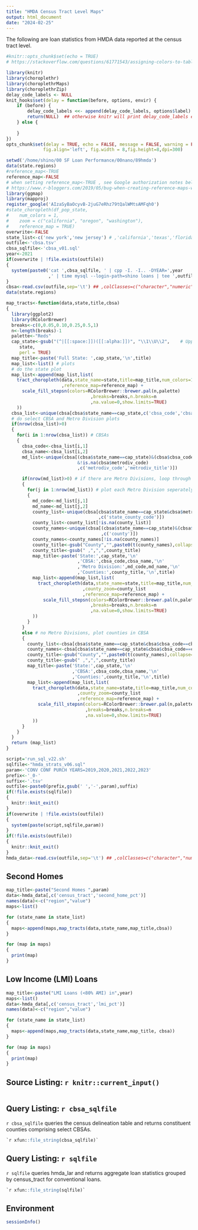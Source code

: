 ```yaml
---
title: "HMDA Census Tract Level Maps"
output: html_document
date: "2024-02-25"
---
```

The following are loan statistics from HMDA data reported at the census tract level.

```r
#knitr::opts_chunk$set(echo = TRUE)
# https://stackoverflow.com/questions/61771543/assigning-colors-to-table-values-using-choroplethr

library(knitr)
library(choroplethr)
library(choroplethrMaps)
library(choroplethrZip)
delay_code_labels <- NULL
knit_hooks$set(delay = function(before, options, envir) {
    if (before) {
        delay_code_labels <<- append(delay_code_labels, options$label)
        return(NULL)  ## otherwise knitr will print delay_code_labels every time
    } else {
        
    }
})
opts_chunk$set(delay = TRUE, echo = FALSE, message = FALSE, warning = FALSE, 
              fig.align='left', fig.width = 8,fig.height=8,dpi=300)

```

```r
setwd('/home/shino/00 SF Loan Performance/00nano/89hmda')
data(state.regions)
#reference_map<-TRUE
reference_map<-FALSE
# when setting reference_map<-TRUE , see Google authorization notes below
# https://www.r-bloggers.com/2019/05/bug-when-creating-reference-maps-with-choroplethr/
library(ggmap)
library(mapproj)
register_google('AIzaSyBaOcyvB-2juG7eRhz79tQalWMtsAMFqh0')
#state_choropleth(df_pop_state,
#    num_colors = 1,
#    zoom = c("california", "oregon", "washington"),
#    reference_map = TRUE)
overwrite<-FALSE
state_list<-c('new york','new jersey') # ,'california','texas','florida')
outfile<-'cbsa.tsv'
cbsa_sqlfile<-'cbsa_v01.sql'
year<-2021
if(overwrite | !file.exists(outfile))
{
  system(paste0('cat ',cbsa_sqlfile, ' | cpp -I. -I.. -DYEAR=',year
                ,' | time mysql --login-path=shino loans | tee ',outfile))
}
cbsa<-read.csv(outfile,sep='\t') ## ,colClasses=c("character","numeric"))
data(state.regions)
```

```r
map_tracts<-function(data,state,title,cbsa)
{
  library(ggplot2)
  library(RColorBrewer)
  breaks<-c(0,0.05,0.10,0.25,0.5,1)
  n<-length(breaks)-1
  palette<-"Reds"
  cap_state<-gsub("(^|[[:space:]])([[:alpha:]])", "\\1\\U\\2",    # Uppercase with Base R
     state,
     perl = TRUE)
  map_title<-paste('Full State: ',cap_state,'\n',title)
  map_list<-list() # plots
  # do the state plot
  map_list<-append(map_list,list(
    tract_choropleth(data,state_name=state,title=map_title,num_colors=1
                     ,reference_map=reference_map) +
      scale_fill_stepsn(colors=RColorBrewer::brewer.pal(n,palette)
                                ,breaks=breaks,n.breaks=n
                                ,na.value=0,show.limits=TRUE)
    ))
  cbsa_list<-unique(cbsa[cbsa$state_name==cap_state,c('cbsa_code','cbsa_title')])
  # do select CBSA and Metro Division plots
  if(nrow(cbsa_list)>0)
  {
    for(i in 1:nrow(cbsa_list)) # CBSAs
    {
      cbsa_code<-cbsa_list[i,1]
      cbsa_name<-cbsa_list[i,2]
      md_list<-unique(cbsa[(cbsa$state_name==cap_state)&(cbsa$cbsa_code==cbsa_code)
                           &!is.na(cbsa$metrodiv_code)
                           ,c('metrodiv_code','metrodiv_title')])

      if(nrow(md_list)>0) # if there are Metro Divisions, loop through them
      {
        for(j in 1:nrow(md_list)) # plot each Metro Division seperately
        {
          md_code<-md_list[j,1]
          md_name<-md_list[j,2] 
          county_list<-unique(cbsa[cbsa$state_name==cap_state&cbsa$metrodiv_code==md_code
                                   ,c('state_county_code')])
          county_list<-county_list[!is.na(county_list)]
          county_names<-unique(cbsa[(cbsa$state_name==cap_state)&(cbsa$metrodiv_code==md_code)
                                    ,c('county')])
          county_names<-county_names[!is.na(county_names)]
          county_title<-gsub("County","",paste0(t(county_names),collapse=','))
          county_title<-gsub(" ,",",",county_title)
          map_title<-paste('State:',cap_state,'\n'
                           ,'CBSA:',cbsa_code,cbsa_name,'\n'
                           ,'Metro Division:',md_code,md_name,'\n'
                           ,'Counties:',county_title,'\n',title)
          map_list<-append(map_list,list(
            tract_choropleth(data,state_name=state,title=map_title,num_colors=1
                             ,county_zoom=county_list
                             ,reference_map=reference_map) +
              scale_fill_stepsn(colors=RColorBrewer::brewer.pal(n,palette)
                                ,breaks=breaks,n.breaks=n
                                ,na.value=0,show.limits=TRUE)
          ))
        }        
      }
      else # no Metro Divisions, plot counties in CBSA
      {
        county_list<-cbsa[cbsa$state_name==cap_state&cbsa$cbsa_code==cbsa_code,c('state_county_code')]
        county_names<-cbsa[cbsa$state_name==cap_state&cbsa$cbsa_code==cbsa_code,c('county')]
        county_title<-gsub("County","",paste0(t(county_names),collapse=','))
        county_title<-gsub(" ,",",",county_title)
        map_title<-paste('State:',cap_state,'\n'
                         ,'CBSA:',cbsa_code,cbsa_name,'\n'
                         ,'Counties:',county_title,'\n',title)
        map_list<-append(map_list,list(
          tract_choropleth(data,state_name=state,title=map_title,num_colors=1
                           ,county_zoom=county_list
                           ,reference_map=reference_map) + 
            scale_fill_stepsn(colors=RColorBrewer::brewer.pal(n,palette)
                              ,breaks=breaks,n.breaks=n
                              ,na.value=0,show.limits=TRUE)
          ))
      }
    }
  }
  return (map_list)
}

```

```r
script='run_sql_v22.sh'
sqlfile<-"hmda_strats_v06.sql"
param<-'CONV CONF PURCH YEARS=2019,2020,2021,2022,2023'
prefix<-'_0-'
suffix<-'.tsv'
outfile<-paste0(prefix,gsub(' ','-',param),suffix)
if(!file.exists(sqlfile))
{
  knitr::knit_exit()
}
if(overwrite | !file.exists(outfile))
{
  system(paste(script,sqlfile,param))
}
if(!file.exists(outfile))
{
  knitr::knit_exit()
}
hmda_data<-read.csv(outfile,sep='\t') ## ,colClasses=c("character","numeric"))
```

## Second Homes

```r

map_title<-paste("Second Homes ",param)
data<-hmda_data[,c('census_tract','second_home_pct')]
names(data)<-c("region","value")
maps<-list()
```

```r
for (state_name in state_list)
{
  maps<-append(maps,map_tracts(data,state_name,map_title,cbsa))
}
```

```r
for (map in maps)
{
  print(map)
}
```

<!-- ## Cashout Refi -->

<!-- ```{r cashout} -->

<!-- map_title<-paste("Cashout Refis",year) -->
<!-- maps<-list() -->
<!-- data<-hmda_data[,c('census_tract','cashout_pct')] -->
<!-- names(data)<-c("region","value") -->
<!-- ``` -->

<!-- ```{r, include=FALSE} -->
<!-- for (state_name in state_list) -->
<!-- { -->
<!--   maps<-append(maps,map_tracts(data,state_name,map_title,cbsa)) -->
<!-- } -->
<!-- ``` -->

<!-- ```{r} -->
<!-- for (map in maps) -->
<!-- { -->
<!--   print(map) -->
<!-- } -->
<!-- ``` -->

## Low Income (LMI) Loans

```r
map_title<-paste("LMI Loans (<80% AMI) in",year)
maps<-list()
data<-hmda_data[,c('census_tract','lmi_pct')]
names(data)<-c("region","value")
```

```r
for (state_name in state_list)
{
  maps<-append(maps,map_tracts(data,state_name,map_title, cbsa))
}
```

```r
for (map in maps)
{
  print(map)
}
```

## Source Listing: `r knitr::current_input()`

```r
```


## Query Listing: `r cbsa_sqlfile`

`r cbsa_sqlfile` queries the census delineation table and returns constituent counties comprising select CBSAs.
```sql
`r xfun::file_string(cbsa_sqlfile)`
```

## Query Listing: `r sqlfile`

`r sqlfile` queries hmda_lar and returns aggregate loan statistics grouped by census_tract for conventional loans.
```sql
`r xfun::file_string(sqlfile)`
```

## Environment
```r
sessionInfo()
```


